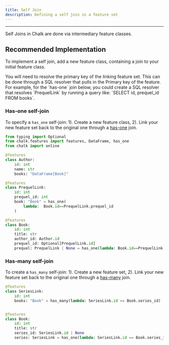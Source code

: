 ```yaml
---
title: Self Join
description: Defining a self join in a feature set
---
```



---

Self Joins in Chalk are done via intermediary feature classes.

## Recommended Implementation

To implement a self join, add a new feature class, containing a join to your initial feature class.

<TipInfo>
   You will need to resolve the primary key of the linking feature set. This can be done through a SQL resolver that pulls
  in the Primary key of the feature. For example, for the `has-one` join below, you could create a SQL resolver that resolves `PrequelLink`
  by running a query like: `SELECT id, prequel_id FROM books`.
</TipInfo>

### Has-one self-join

To specify a `has_one` self-join:
1). Create a new feature class,
2). Link your new feature set back to the original one through a [has-one](/docs/has-one) join.

```python
from typing import Optional
from chalk.features import features, DataFrame, has_one
from chalk import online

@features
class Author:
	id: int
	name: str
	books: "DataFrame[Book]"

@features
class PrequelLink:
    id: int
    prequel_id: int
    book: "Book" = has_one(
        lambda:  Book.id==PrequelLink.prequel_id
    )

@features
class Book:
    id: int
    title: str
    author_id: Author.id
    prequel_id: Optional[PrequelLink.id]
    prequel: PrequelLink | None = has_one(lambda: Book.id==PrequelLink.prequel_id)
```

### Has-many self-join

To create a `has_many` self-join:
1). Create a new feature set,
2). Link your new feature set back to the original one through a [has-many](/docs/has-many) join.

```python
@features
class SeriesLink:
    id: int
    books: "Book" = has_many(lambda: SeriesLink.id == Book.series_id)


@features
class Book:
    id: int
    title: str
    series_id: SeriesLink.id | None
    series: SeriesLink = has_one(lambda: SeriesLink.id == Book.series_id)
```
